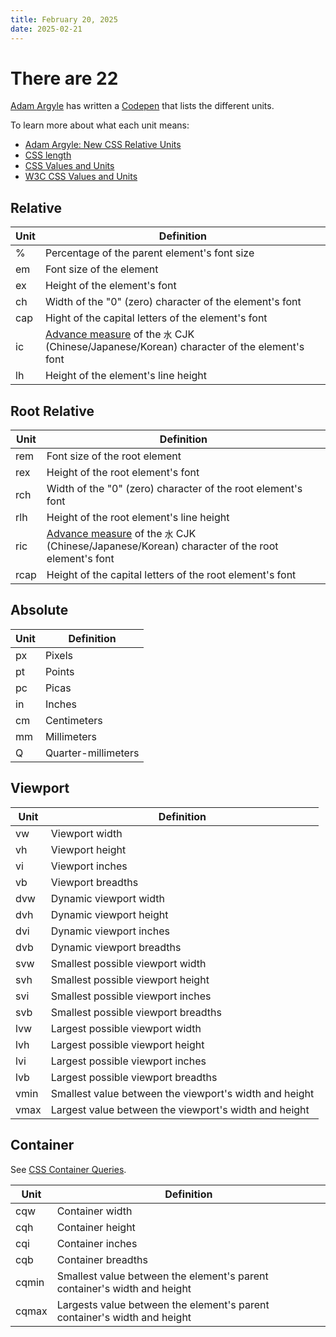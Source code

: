 ```yaml
---
title: February 20, 2025
date: 2025-02-21
---
```


# There are 22

[Adam Argyle](https://nerdy.dev/) has written a [Codepen](https://codepen.io/argyleink/pen/oNxbNzy) that lists the different units.

To learn more about what each unit means:
- [Adam Argyle: New CSS Relative Units](https://nerdy.dev/new-relative-units-ric-rex-rlh-and-rch)
- [CSS length](https://developer.mozilla.org/en-US/docs/Web/CSS/length)
- [CSS Values and Units](https://developer.mozilla.org/en-US/docs/Web/CSS/CSS_Values_and_Units)
- [W3C CSS Values and Units](https://www.w3.org/TR/css-values-4)

## Relative

| Unit | Definition |
|------|------------|
| % | Percentage of the parent element's font size |
| em | Font size of the element |
| ex | Height of the element's font |
| ch | Width of the "0" (zero) character of the element's font |
| cap | Hight of the capital letters of the element's font |
| ic | [Advance measure](https://developer.mozilla.org/en-US/docs/Glossary/Advance_measure) of the `水` CJK (Chinese/Japanese/Korean) character of the element's font |
| lh | Height of the element's line height |

## Root Relative

| Unit | Definition |
|------|------------|
| rem | Font size of the root element |
| rex | Height of the root element's font |
| rch | Width of the "0" (zero) character of the root element's font |
| rlh | Height of the root element's line height |
| ric | [Advance measure](https://developer.mozilla.org/en-US/docs/Glossary/Advance_measure) of the `水` CJK (Chinese/Japanese/Korean) character of the root element's font |
| rcap | Height of the capital letters of the root element's font |

## Absolute

| Unit | Definition |
|------|------------|
| px | Pixels |
| pt | Points |
| pc | Picas |
| in | Inches |
| cm | Centimeters |
| mm | Millimeters |
| Q | Quarter-millimeters |

## Viewport

| Unit | Definition |
|------|------------|
| vw | Viewport width |
| vh | Viewport height |
| vi | Viewport inches |
| vb | Viewport breadths |
| dvw | Dynamic viewport width |
| dvh | Dynamic viewport height |
| dvi | Dynamic viewport inches |
| dvb | Dynamic viewport breadths |
| svw | Smallest possible viewport width |
| svh | Smallest possible viewport height |
| svi | Smallest possible viewport inches |
| svb | Smallest possible viewport breadths |
| lvw | Largest possible viewport width |
| lvh | Largest possible viewport height |
| lvi | Largest possible viewport inches |
| lvb | Largest possible viewport breadths |
| vmin | Smallest value between the viewport's width and height |
| vmax | Largest value between the viewport's width and height |

## Container

See [CSS Container Queries](https://developer.mozilla.org/en-US/docs/Web/CSS/CSS_Container_Queries).

| Unit | Definition |
|------|------------|
| cqw | Container width |
| cqh | Container height |
| cqi | Container inches |
| cqb | Container breadths |
| cqmin | Smallest value between the element's parent container's width and height |
| cqmax | Largests value between the element's parent container's width and height |
